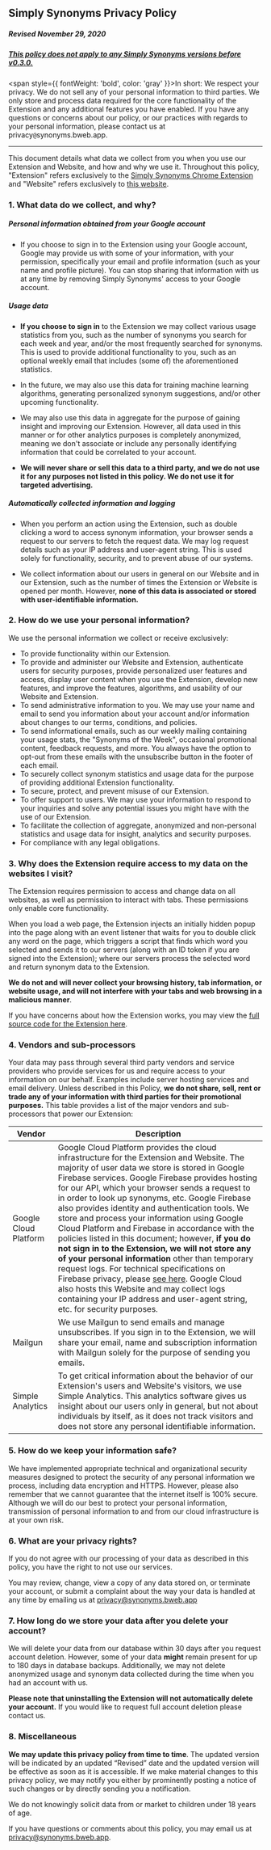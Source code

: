 
<Layout mdx textJustified textSmallGray title='Privacy Policy'>

## Simply Synonyms Privacy Policy

<h5 style={{ textAlign: 'center' }}>Revised November 29, 2020</h5>

  <h5 style={{ textAlign: 'center' }}><u>This policy does not apply to any Simply Synonyms versions before v0.3.0.</u></h5>

<span style={{ fontWeight: 'bold', color: 'gray' }}>In short: We respect your privacy. We do not sell any of your personal information to third parties. We only store and process data required for the core functionality of the Extension and any additional features you have enabled. If you have any questions or concerns about our policy, or our practices with regards to your personal information, please contact us at privacy<code>&#64;</code>synonyms.bweb.app.</span>

  ---

This document details what data we collect from you when you use our Extension and Website, and how and why we use it. Throughout this policy, "Extension" refers exclusively to the [Simply Synonyms Chrome Extension](https://chrome.google.com/webstore/detail/simply-synonyms/hapeijdlgbbhjmijhmgggnakcgdcpfap) and "Website" refers exclusively to [this website](https://synonyms.bweb.app).

### 1. What data do we collect, and why?

##### Personal information obtained from your Google account

+ If you choose to sign in to the Extension using your Google account, Google may provide us with some of your information, with your permission, specifically your email and profile information (such as your name and profile picture). You can stop sharing that information with us at any time by removing Simply Synonyms' access to your Google account.

##### Usage data

+ **If you choose to sign in** to the Extension we may collect various usage statistics from you, such as the number of synonyms you search for each week and year, and/or the most frequently searched for synonyms. This is used to provide additional functionality to you, such as an optional weekly email that includes (some of) the aforementioned statistics.

+ In the future, we may also use this data for training machine learning algorithms, generating personalized synonym suggestions, and/or other upcoming functionality.

+ We may also use this data in aggregate for the purpose of gaining insight and improving our Extension. However, all data used in this manner or for other analytics purposes is completely anonymized, meaning we don't associate or include any personally identifying information that could be correlated to your account.

+ **We will never share or sell this data to a third party, and we do not use it for any purposes not listed in this policy. We do not use it for targeted advertising.**

##### Automatically collected information and logging

+ When you perform an action using the Extension, such as double clicking a word to access synonym information, your browser sends a request to our servers to fetch the request data. We may log request details such as your IP address and user-agent string. This is used solely for functionality, security, and to prevent abuse of our systems.

+ We collect information about our users in general on our Website and in our Extension, such as the number of times the Extension or Website is opened per month. However, **none of this data is associated or stored with user-identifiable information.**

### 2. How do we use your personal information?

We use the personal information we collect or receive exclusively:

+ To provide functionality within our Extension.
+ To provide and administer our Website and Extension, authenticate users for security purposes, provide personalized user features and access, display user content when you use the Extension, develop new features, and improve the features, algorithms, and usability of our Website and Extension.
+ To send administrative information to you. We may use your name and email to send you information about your account and/or information about changes to our terms, conditions, and policies.
+ To send informational emails, such as our weekly mailing containing your usage stats, the "Synonyms of the Week", occasional promotional content, feedback requests, and more. You always have the option to opt-out from these emails with the unsubscribe button in the footer of each email.
+ To securely collect synonym statistics and usage data for the purpose of providing additional Extension functionality.
+ To secure, protect, and prevent misuse of our Extension.
+ To offer support to users. We may use your information to respond to your inquiries and solve any potential issues you might have with the use of our Extension.
+ To facilitate the collection of aggregate, anonymized and non-personal statistics and usage data for insight, analytics and security purposes.
+ For compliance with any legal obligations.

### 3. Why does the Extension require access to my data on the websites I visit?

  The Extension requires permission to access and change data on all websites, as well as permission to interact with tabs. These permissions only enable core functionality.

  When you load a web page, the Extension injects an initially hidden popup into the page along with an event listener that waits for you to double click any word on the page, which triggers a script that finds which word you selected and sends it to our servers (along with an ID token if you are signed into the Extension); where our servers process the selected word and return synonym data to the Extension.

  **We do not and will never collect your browsing history, tab information, or website usage, and will not interfere with your tabs and web browsing in a malicious manner**.

  If you have concerns about how the Extension works, you may view the [full source code for the Extension here](https://github.com/Simply-Synonyms/simply-synonyms).

### 4. Vendors and sub-processors

Your data may pass through several third party vendors and service providers who provide services for us and require access to your information on our behalf. Examples include server hosting services and email delivery. Unless described in this Policy, **we do not share, sell, rent or trade any of your information with third parties for their promotional purposes.** This table provides a list of the major vendors and sub-processors that power our Extension:

  | Vendor      | Description |
  | ----------- | ----------- |
  | Google Cloud Platform | Google Cloud Platform provides the cloud infrastructure for the Extension and Website. The majority of user data we store is stored in Google Firebase services. Google Firebase provides hosting for our API, which your browser sends a request to in order to look up synonyms, etc. Google Firebase also provides identity and authentication tools. We store and process your information using Google Cloud Platform and Firebase in accordance with the policies listed in this document; however, **if you do not sign in to the Extension, we will not store any of your personal information** other than temporary request logs. For technical specifications on Firebase privacy, please [see here](https://firebase.google.com/support/privacy).  Google Cloud also hosts this Website and may collect logs containing your IP address and user-agent string, etc. for security purposes. |
  | Mailgun | We use Mailgun to send emails and manage unsubscribes. If you sign in to the Extension, we will share your email, name and subscription information with Mailgun solely for the purpose of sending you emails.  |
  | Simple Analytics | To get critical information about the behavior of our Extension's users and Website's visitors, we use Simple Analytics. This analytics software gives us insight about our users only in general, but not about individuals by itself, as it does not track visitors and does not store any personal identifiable information. |

### 5. How do we keep your information safe?

  We have implemented appropriate technical and organizational security measures designed to protect the security of any personal information we process, including data encryption and HTTPS. However, please also remember that we cannot guarantee that the internet itself is 100% secure. Although we will do our best to protect your personal information, transmission of personal information to and from our cloud infrastructure is at your own risk.

### 6. What are your privacy rights?

  If you do not agree with our processing of your data as described in this policy, you have the right to not use our services.

You may review, change, view a copy of any data stored on, or terminate your account, or submit a complaint about the way your data is handled at any time by emailing us at [privacy@synonyms.bweb.app](mailto:privacy@synonyms.bweb.app)

### 7. How long do we store your data after you delete your account?

We will delete your data from our database within 30 days after you request account deletion. However, some of your data **might** remain present for up to 180 days in database backups. Additionally, we may not delete anonymized usage and synonym data collected during the time when you had an account with us.

**Please note that uninstalling the Extension will not automatically delete your account.** If you would like to request full account deletion please contact us.


### 8. Miscellaneous

  **We may update this privacy policy from time to time**. The updated version will be indicated by an updated “Revised” date and the updated version will be effective as soon as it is accessible. If we make material changes to this privacy policy, we may notify you either by prominently posting a notice of such changes or by directly sending you a notification.

  We do not knowingly solicit data from or market to children under 18 years of age.

  If you have questions or comments about this policy, you may email us at [privacy@synonyms.bweb.app](mailto:privacy@synonyms.bweb.app).

</Layout>
